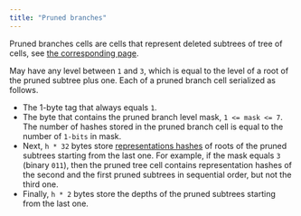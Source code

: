 ```yaml
---
title: "Pruned branches"
---
```


Pruned branches cells are cells that represent deleted subtrees of tree of cells, see [the corresponding page](/ton/cells/pruned-tree-cells).

May have any level between `1` and `3`, which is equal to the level of a root of the pruned subtree plus one.
Each of a pruned branch cell serialized as follows.

- The 1-byte tag that always equals `1`.
- The byte that contains the pruned branch level mask, `1 <= mask <= 7`. The number of hashes stored in the pruned branch cell
  is equal to the number of `1-bits` in mask.
- Next, `h * 32` bytes store [representations hashes](/tvm/serialization/cells) of roots of the pruned subtrees starting
  from the last one. For example, if the mask equals `3` (binary `011`), then the pruned tree cell contains representation hashes of the second
  and the first pruned subtrees in sequential order, but not the third one.
- Finally, `h * 2` bytes store the depths of the pruned subtrees starting from the last one.
